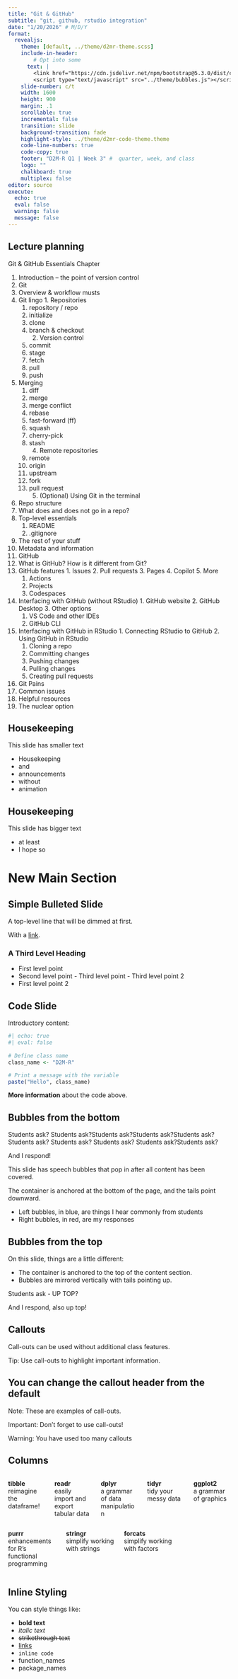 ```yaml
---
title: "Git & GitHub"
subtitle: "git, github, rstudio integration"
date: "1/20/2026" # M/D/Y
format:
  revealjs:
    theme: [default, ../theme/d2mr-theme.scss]
    include-in-header:
        # Opt into some
      text: |
        <link href="https://cdn.jsdelivr.net/npm/bootstrap@5.3.0/dist/css/bootstrap.min.css" rel="stylesheet"/>
        <script type="text/javascript" src="../theme/bubbles.js"></script>
    slide-number: c/t
    width: 1600
    height: 900
    margin: .1
    scrollable: true
    incremental: false
    transition: slide
    background-transition: fade
    highlight-style: ../theme/d2mr-code-theme.theme
    code-line-numbers: true
    code-copy: true
    footer: "D2M-R Q1 | Week 3" #  quarter, week, and class
    logo: ""
    chalkboard: true
    multiplex: false
editor: source
execute:
  echo: true
  eval: false
  warning: false
  message: false
---
```


## Lecture planning

Git & GitHub Essentials Chapter

1. Introduction -- the point of version control
2. Git
  1. Overview & workflow musts
  2. Git lingo
    1. Repositories
      1. repository / repo
      1. initialize
      2. clone
      3. branch & checkout
    2. Version control
      1. commit
      3. stage
      4. fetch
      6. pull
      7. push
  3. Merging
      1. diff
      2. merge
      3. merge conflict
      4. rebase
      5. fast-forward (ff)
      6. squash
      7. cherry-pick
      8. stash
    4. Remote repositories
      1. remote
      2. origin
      3. upstream
      4. fork
      5. pull request
    5. (Optional) Using Git in the terminal
3. Repo structure
  1. What does and does not go in a repo?
  2. Top-level essentials
      1. README
      2. .gitignore
  3. The rest of your stuff
  4. Metadata and information
4. GitHub
  1. What is GitHub? How is it different from Git?
  2. GitHub features
    1. Issues
    2. Pull requests
    3. Pages
    4. Copilot
    5. More
      1. Actions
      2. Projects
      3. Codespaces
  4. Interfacing with GitHub (without RStudio)
    1. GitHub website
    2. GitHub Desktop
    3. Other options
      1. VS Code and other IDEs
      2. GitHub CLI
  5. Interfacing with GitHub in RStudio
    1. Connecting RStudio to GitHub
    2. Using GitHub in RStudio
      1. Cloning a repo
      2. Committing changes
      3. Pushing changes
      4. Pulling changes
      5. Creating pull requests
6. Git Pains
  1. Common issues
  2. Helpful resources
  3. The nuclear option
    
## Housekeeping {.smaller}

This slide has smaller text

- Housekeeping
- and
- announcements
- without
- animation 

## Housekeeping {.bigger}

This slide has bigger text
 
- at least
- I hope so 

# New Main Section

## Simple Bulleted Slide

::: {.fragment .dimmable}
A top-level line that will be dimmed at first.
:::

With a [link](index.html).

### A Third Level Heading

::: {.incremental}
-   First level point
  -  Second level point
    -   Third level point
    -   Third level point 2
-   First level point 2

:::


## Code Slide

Introductory content:

```r
#| echo: true
#| eval: false
 
# Define class name
class_name <- "D2M-R"

# Print a message with the variable
paste("Hello", class_name)

```
 
**More information** about the code above.


## Bubbles from the bottom


::: bubble-chain
  <p class="bubble-left fragment">Students ask? Students ask?Students ask?Students ask?Students ask? Students ask? Students ask? Students ask? Students ask?Students ask? </p>
  <p class="bubble-right fragment">And I respond!</p>
:::

This slide has speech bubbles that pop in after all content has been covered.

The container is anchored at the bottom of the page, and the tails point downward.


- Left bubbles, in blue, are things I hear commonly from students
- Right bubbles, in red, are my responses




## Bubbles from the top
 
On this slide, things are a little different:

- The container is anchored to the top of the content section. 
- Bubbles are mirrored vertically with tails pointing up.

::: {.bubble-chain .top}
  <p class="bubble-left fragment">Students ask - UP TOP?</p>
  <p class="bubble-right fragment">And I respond, also up top!</p>
:::
 
 
## Callouts

::: {.callout}
Call-outs can be used without additional class features.
:::

::: {.callout-tip}
Tip: Use call-outs to highlight important information.
:::

::: {.callout-note}

## You can change the callout header from the default

Note: These are examples of call-outs.
:::

::: {.callout-important}
Important: Don't forget to use call-outs!
:::

::: {.callout-warning}
Warning: You have used too many callouts
:::


## Columns

:::: {.columns}

::: {.column width="20%"}
**tibble**  
reimagine the dataframe!
:::

::: {.column width="20%"}
**readr**  
easily import and export tabular data
:::

::: {.column width="20%"}
**dplyr**  
a grammar of data manipulation
:::

::: {.column width="20%"}
**tidyr**  
tidy your messy data
:::

::: {.column width="20%"}
**ggplot2**  
a grammar of graphics
:::

::::

:::: {.columns .fragment}

::: {.column width="25%"}
**purrr**  
enhancements for R's functional programming
:::

::: {.column width="25%"}
**stringr**  
simplify working with strings
:::

::: {.column width="25%"}
**forcats**  
simplify working with factors
:::

::: {.column width="25%"}
:::

::::

## Inline Styling

You can style things like:

- **bold text**
- *italic text*
- ~~strikethrough text~~
- [links]()
- `inline code`
- [function_names]{.func}
- [package_names]{.pkg}
